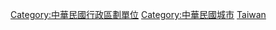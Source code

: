 [[Category:中華民國行政區劃單位|Category:中華民國行政區劃單位]]
[[Category:中華民國城市|Category:中華民國城市]]
[[Category:市_(行政区划单位)|Taiwan]]